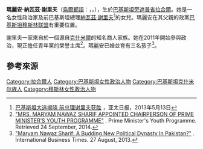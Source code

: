 {{Infobox person
| honorific_prefix          = 
| name                      = 瑪麗安·納瓦茲
| honorific_suffix          = 
| native_name               =مريم نوازشريف
| native_name_lang          =[[烏爾都語|烏爾都語]] 
| image                     = Maryam Nawaz Sharif cropped.png
| image_size                =250px 
| caption                   =
| birth_name                =Maryam Nawaz Sharif 
| birth_date                =  {{birth date and age|df=yes|1973|10|28}}
| birth_place               = {{PAK}}[[拉合爾|拉合爾]]
| disappeared_date          =
| residence                 = 
| nationality               =
| other_names               = 
| ethnicity                 = 
| citizenship               =
| education                 =
| alma_mater                =University of the Punjab<br>[[剑桥大学|剑桥大学]] 
| occupation                = 
| years_active              = 
| employer                  = 
| organization              = 
| agent                     = 
| known_for                 = 
| notable_works             = 
| style                     = 
| influences                = 
| influenced                = 
| home_town                 = 
| salary                    = 
| net_worth                 = 
| height                    = 
| weight                    = 
| television                = 
| title                     = 
| term                      = 
| predecessor               = 
| successor                 = 
| party                     =[[巴基斯坦穆斯林联盟（谢里夫派）|巴基斯坦穆斯林联盟（谢里夫派）]] 
| movement                  = 
| opponents                 = 
| boards                    = 
| religion                  =[[伊斯蘭教|伊斯蘭教]]
| denomination              = 
| criminal_charge           = 
| criminal_penalty          = 
| criminal_status           = 
| spouse                    = Mohammed Safdar 
| partner                   = 
| children                  = 3名
| parents                   = [[納瓦茲·謝里夫|納瓦茲·謝里夫]]<br/>[[庫爾蘇姆·納瓦茲·謝里夫|庫爾蘇姆·納瓦茲·謝里夫]]
| relatives                 = 
| callsign                  = 
| awards                    = 
| signature                 = 
| signature_alt             = 
| signature_size            = 
| module                    = 
| module2                   = 
| module3                   = 
| module4                   = 
| module5                   = 
| module6                   = 
| website                   = {{URL|twitter.com/MaryamNSharif}}
| footnotes                 = 
| box_width                 = 
}}

'''瑪麗安·納瓦茲·謝里夫'''（[[烏爾都語|烏爾都語]]：'''{{lang|ur|مريم نوازشريف}}'''，{{lang-en|Maryam Nawaz Sharif}}，{{bd|1973年|10月28日|catIdx=N}}），生於[[巴基斯坦|巴基斯坦]][[旁遮普省|旁遮普省]][[拉合爾|拉合爾]]。她是一名女性政治家及前巴基斯坦總理[[納瓦茲·謝里夫|納瓦茲·謝里夫]]<ref>[http://www.apdnews.com/news/26016.html 巴基斯坦大选揭晓 前总理谢里夫获胜] {{webarchive|url=https://web.archive.org/web/20130611055708/http://www.apdnews.com/news/26016.html |date=2013-06-11 }}，亚太日报，2013年5月13日</ref>的女兒。瑪麗安在其父親的政黨[[巴基斯坦穆斯林联盟（谢里夫派）|巴基斯坦穆斯林联盟]]有重要位置。

謝里夫一家來自於一個源自[[克什米爾|克什米爾]]的知名商人家族。她在2011年開始參與政治，現正擔任青年黨的榮譽主席<ref>[http://youth.pmo.gov.pk/?p=133 "MRS. MARYAM NAWAZ SHARIF APPOINTED CHAIRPERSON OF PRIME MINISTER’S YOUTH PROGRAMME"] {{Wayback|url=http://youth.pmo.gov.pk/?p=133 |date=20190723070740 }}. Prime Minister's Youth Programme. Retrieved 24 September, 2014.</ref>。瑪麗安已婚並育有三名孩子<ref>[http://www.ibtimes.com/maryam-nawaz-sharif-budding-new-political-dynasty-pakistan-1399631 "Maryam Nawaz Sharif: A Budding New Political Dynasty In Pakistan?"] {{Wayback|url=http://www.ibtimes.com/maryam-nawaz-sharif-budding-new-political-dynasty-pakistan-1399631 |date=20181226061014 }}. International Business Times. 27 August, 2013.</ref>。

== 參考來源 ==
<references/>

{{DEFAULTSORT: Sharif, Maryam Nawaz}}
[[Category:拉合爾人|Category:拉合爾人]]
[[Category:巴基斯坦女性政治人物|Category:巴基斯坦女性政治人物]]
[[Category:巴基斯坦克什米尔族人|Category:巴基斯坦克什米尔族人]]
[[Category:穆斯林女性政治人物|Category:穆斯林女性政治人物]]